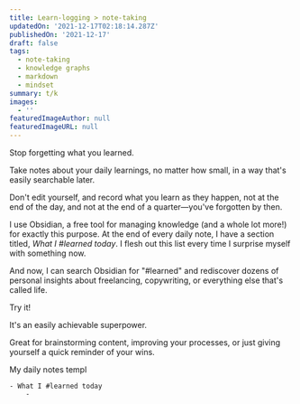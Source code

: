```yaml
---
title: Learn-logging > note-taking
updatedOn: '2021-12-17T02:18:14.287Z'
publishedOn: '2021-12-17'
draft: false
tags:
  - note-taking
  - knowledge graphs
  - markdown
  - mindset
summary: t/k
images:
  - ''
featuredImageAuthor: null
featuredImageURL: null
---
```






Stop forgetting what you learned.

Take notes about your daily learnings, no matter how small, in a way that's easily searchable later.

Don't edit yourself, and record what you learn as they happen, not at the end of the day, and not at the end of a quarter—you've forgotten by then.

I use Obsidian, a free tool for managing knowledge (and a whole lot more!) for exactly this purpose. At the end of every daily note, I have a section titled, *What I #learned today*. I flesh out this list every time I surprise myself with something now.

And now, I can search Obsidian for "#learned" and rediscover dozens of personal insights about freelancing, copywriting, or everything else that's called life.

Try it!

It's an easily achievable superpower.

Great for brainstorming content, improving your processes, or just giving yourself a quick reminder of your wins.

My daily notes templ

```
- What I #learned today
	- 
```
